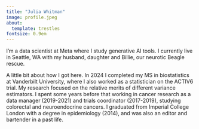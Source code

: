 ```yaml
---
title: "Julia Whitman"
image: profile.jpeg
about:
  template: trestles
fontsize: 0.9em
---
```


I'm a data scientist at Meta where I study generative AI tools. I currently live in Seattle, WA with my husband, daughter and Billie, our neurotic Beagle rescue.

A little bit about how I got here. In 2024 I completed my MS in biostatistics at Vanderbilt University, where I also worked as a statistician on the ACTIV6 trial. My research focused on the relative merits of different variance estimators. I spent some years before that working in cancer research as a data manager (2019-2021) and trials coordinator (2017-2019), studying colorectal and neuroendocrine cancers. I graduated from Imperial College London with a degree in epidemiology (2014), and was also an editor and bartender in a past life.
